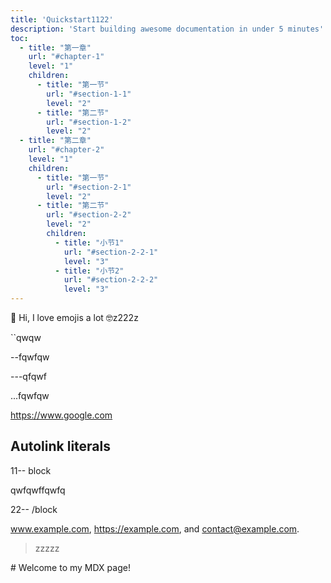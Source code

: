 ```yaml
---
title: 'Quickstart1122'
description: 'Start building awesome documentation in under 5 minutes'
toc:
  - title: "第一章"
    url: "#chapter-1"
    level: "1"
    children:
      - title: "第一节"
        url: "#section-1-1"
        level: "2"
      - title: "第二节"
        url: "#section-1-2"
        level: "2"
  - title: "第二章"
    url: "#chapter-2"
    level: "1"
    children:
      - title: "第一节"
        url: "#section-2-1"
        level: "2"
      - title: "第二节"
        url: "#section-2-2"
        level: "2"
        children:
          - title: "小节1"
            url: "#section-2-2-1"
            level: "3"
          - title: "小节2"
            url: "#section-2-2-2"
            level: "3"
---
```


<p>👋 Hi, I love emojis a lot 🤓z222z</p>

``qwqw

--fqwfqw

---qfqwf

...fqwfqw


https://www.google.com

## Autolink literals

11-- block

qwfqwffqwfq

22-- /block

www.example.com, https://example.com, and contact@example.com.

<Blockquote>
zzzzz
</Blockquote>
# Welcome to my MDX page!